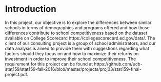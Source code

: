 
# Introduction

In this project, our objective is to explore the differences between similar schools in terms of demographics and programs offered and how those differences contribute to school competitiveness based on the dataset available on College Scorecard https://collegescorecard.ed.gov/data/. The client of our consulting project is a group of school administrators, and our data analysis is aimed to provide them with suggestions regarding what factors should they focus on and how to maximize their returns on investment in order to improve their school competitiveness. The requirement for this project can be found at https://github.com/ucb-stat159/stat159-fall-2016/blob/master/projects/proj03/stat159-final-project.pdf.
